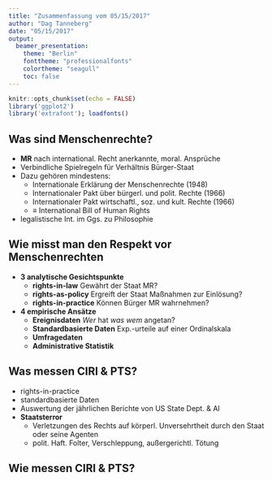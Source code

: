```yaml
---
title: "Zusammenfassung vom 05/15/2017"
author: "Dag Tanneberg"
date: "05/15/2017"
output:
  beamer_presentation:
    theme: "Berlin"
    fonttheme: "professionalfonts"
    colortheme: "seagull"
    toc: false
---
```


```r
knitr::opts_chunk$set(echo = FALSE)
library('ggplot2')
library('extrafont'); loadfonts()
```

## Was sind Menschenrechte?

- **MR** nach international. Recht anerkannte, moral. Ansprüche
- Verbindliche Spielregeln für Verhältnis Bürger-Staat
- Dazu gehören mindestens:
    - Internationale Erklärung der Menschenrechte (1948)
    - Internationaler Pakt über bürgerl. und polit. Rechte (1966)
    - Internationaler Pakt wirtschaftl., soz. und kult. Rechte (1966)
    - $\equiv$ International Bill of Human Rights
- legalistische Int. im Ggs. zu Philosophie

## Wie misst man den Respekt vor Menschenrechten

- **3 analytische Gesichtspunkte**
    - **rights-in-law** Gewährt der Staat MR?
    - **rights-as-policy** Ergreift der Staat Maßnahmen zur Einlösung?
    - **rights-in-practice** Können Bürger MR wahrnehmen?

- **4 empirische Ansätze**
    - **Ereignisdaten** *Wer* hat *was* *wem* angetan?
    - **Standardbasierte Daten** Exp.-urteile auf einer Ordinalskala
    - **Umfragedaten**
    - **Administrative Statistik**
    
## Was messen CIRI & PTS?

- rights-in-practice
- standardbasierte Daten
- Auswertung der jährlichen Berichte von US State Dept. & AI
- **Staatsterror**
    - Verletzungen des Rechts auf körperl. Unversehrtheit durch den Staat oder seine Agenten
    - polit. Haft. Folter, Verschleppung, außergerichtl. Tötung
    
## Wie messen CIRI & PTS?
\begin{columns}
  \begin{column}{.49\linewidth}
  \textbf{CIRI}
  \begin{itemize}
    \item 3-stufige Ordinalskala
    \item desaggreg. Bewertung
    \item Intensität: Schwellenwerte, Signalwörter
    \item absoluter Maßstab: keine Gewichtung nach Bevölkerungsgröße, Art des Verstoßes
  \end{itemize}
  \end{column}
  \begin{column}{.49\linewidth}
  \textbf{PTS}
  \begin{itemize}
    \item 5-stufige Ordinalskala
    \item summarische Bewertung von \textit{scope}, \textit{intensity} und \textit{range}
    \item benefit-of-doubt-Regel
    \item relativer Maßstab: implizite Gewichtung nach Bevölkerungsgröße, Art des Verstoßes
  \end{itemize}
  \end{column}
\end{columns}


